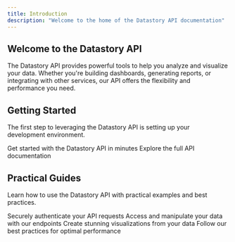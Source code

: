 ```yaml
---
title: Introduction
description: "Welcome to the home of the Datastory API documentation"
---
```


## Welcome to the Datastory API

The Datastory API provides powerful tools to help you analyze and visualize your data. Whether you're building dashboards, generating reports, or integrating with other services, our API offers the flexibility and performance you need.

## Getting Started

The first step to leveraging the Datastory API is setting up your development environment.

<CardGroup cols={2}>
  <Card
    title="API Quickstart"
    icon="rocket"
    href="https://datastory.com/docs/quickstart"
  >
    Get started with the Datastory API in minutes
  </Card>
  <Card
    title="API Reference"
    icon="book"
    href="https://datastory.com/docs/api-reference"
  >
    Explore the full API documentation
  </Card>
</CardGroup>

## Practical Guides

Learn how to use the Datastory API with practical examples and best practices.

<CardGroup cols={2}>
  <Card
    title="Authentication"
    icon="key"
    href="https://datastory.com/docs/authentication"
  >
    Securely authenticate your API requests
  </Card>
  <Card
    title="Data Endpoints"
    icon="database"
    href="https://datastory.com/docs/data-endpoints"
  >
    Access and manipulate your data with our endpoints
  </Card>
  <Card
    title="Visualization"
    icon="chart-line"
    href="https://datastory.com/docs/visualization"
  >
    Create stunning visualizations from your data
  </Card>
  <Card
    title="Best Practices"
    icon="thumbs-up"
    href="https://datastory.com/docs/best-practices"
  >
    Follow our best practices for optimal performance
  </Card>
</CardGroup>
